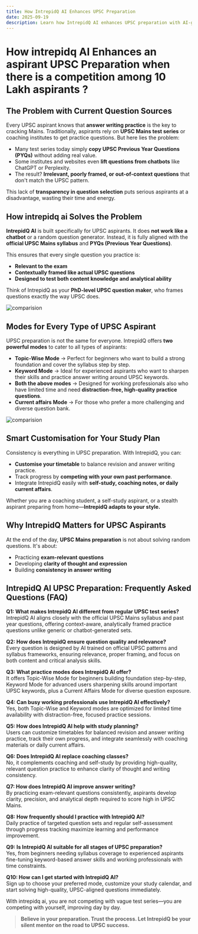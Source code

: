 ```yaml
---
title: How IntrepidQ AI Enhances UPSC Preparation
date: 2025-09-19
description: Learn how IntrepidQ AI enhances UPSC preparation with AI-generated context-aware questions
---
```


# How intrepidq AI Enhances an aspirant UPSC Preparation when there is a competition among 10 Lakh aspirants ?

## The Problem with Current Question Sources

Every UPSC aspirant knows that **answer writing practice** is the key to cracking Mains. Traditionally, aspirants rely on **UPSC Mains test series** or coaching institutes to get practice questions. But here lies the problem:

- Many test series today simply **copy UPSC Previous Year Questions (PYQs)** without adding real value.
- Some institutes and websites even **lift questions from chatbots** like ChatGPT or Perplexity.
- The result? **Irrelevant, poorly framed, or out-of-context questions** that don't match the UPSC pattern.

This lack of **transparency in question selection** puts serious aspirants at a disadvantage, wasting their time and energy.

## How intrepidq ai Solves the Problem

**IntrepidQ AI** is built specifically for UPSC aspirants. It does **not work like a chatbot** or a random question generator. Instead, it is fully aligned with the **official UPSC Mains syllabus** and **PYQs (Previous Year Questions)**.

This ensures that every single question you practice is:

- **Relevant to the exam**
- **Contextually framed like actual UPSC questions**
- **Designed to test both content knowledge and analytical ability**

Think of IntrepidQ as your **PhD-level UPSC question maker**, who frames questions exactly the way UPSC does.

![comparision](/images/keywordmode-pyq-vs-iq.png)

## Modes for Every Type of UPSC Aspirant

UPSC preparation is not the same for everyone. IntrepidQ offers **two powerful modes** to cater to all types of aspirants:

- **Topic-Wise Mode** → Perfect for beginners who want to build a strong foundation and cover the syllabus step by step.
- **Keyword Mode** → Ideal for experienced aspirants who want to sharpen their skills and practice answer writing around UPSC keywords.
- **Both the above modes** → Designed for working professionals also who have limited time and need **distraction-free, high-quality practice questions**.
- **Current affairs Mode** → For those who prefer a more challenging and diverse question bank.

![comparision](/images/topicmode-pyq-vs-iq.png)

## Smart Customisation for Your Study Plan

Consistency is everything in UPSC preparation. With IntrepidQ, you can:

- **Customise your timetable** to balance revision and answer writing practice.
- Track progress by **competing with your own past performance**.
- Integrate IntrepidQ easily with **self-study, coaching notes, or daily current affairs**.

Whether you are a coaching student, a self-study aspirant, or a stealth aspirant preparing from home—**IntrepidQ adapts to your style.**

## Why IntrepidQ Matters for UPSC Aspirants

At the end of the day, **UPSC Mains preparation** is not about solving random questions. It's about:

- Practicing **exam-relevant questions**
- Developing **clarity of thought and expression**
- Building **consistency in answer writing**

## IntrepidQ AI UPSC Preparation: Frequently Asked Questions (FAQ)

**Q1: What makes IntrepidQ AI different from regular UPSC test series?**  
IntrepidQ AI aligns closely with the official UPSC Mains syllabus and past year questions, offering context-aware, analytically framed practice questions unlike generic or chatbot-generated sets.

**Q2: How does IntrepidQ ensure question quality and relevance?**  
Every question is designed by AI trained on official UPSC patterns and syllabus frameworks, ensuring relevance, proper framing, and focus on both content and critical analysis skills.

**Q3: What practice modes does IntrepidQ AI offer?**  
It offers Topic-Wise Mode for beginners building foundation step-by-step, Keyword Mode for advanced users sharpening skills around important UPSC keywords, plus a Current Affairs Mode for diverse question exposure.

**Q4: Can busy working professionals use IntrepidQ AI effectively?**  
Yes, both Topic-Wise and Keyword modes are optimized for limited time availability with distraction-free, focused practice sessions.

**Q5: How does IntrepidQ AI help with study planning?**  
Users can customize timetables for balanced revision and answer writing practice, track their own progress, and integrate seamlessly with coaching materials or daily current affairs.

**Q6: Does IntrepidQ AI replace coaching classes?**  
No, it complements coaching and self-study by providing high-quality, relevant question practice to enhance clarity of thought and writing consistency.

**Q7: How does IntrepidQ AI improve answer writing?**  
By practicing exam-relevant questions consistently, aspirants develop clarity, precision, and analytical depth required to score high in UPSC Mains.

**Q8: How frequently should I practice with IntrepidQ AI?**  
Daily practice of targeted question sets and regular self-assessment through progress tracking maximize learning and performance improvement.

**Q9: Is IntrepidQ AI suitable for all stages of UPSC preparation?**  
Yes, from beginners needing syllabus coverage to experienced aspirants fine-tuning keyword-based answer skills and working professionals with time constraints.

**Q10: How can I get started with IntrepidQ AI?**  
Sign up to choose your preferred mode, customize your study calendar, and start solving high-quality, UPSC-aligned questions immediately.


With intrepidq ai, you are not competing with vague test series—you are competing with yourself, improving day by day.

> **Believe in your preparation. Trust the process. Let IntrepidQ be your silent mentor on the road to UPSC success.**
